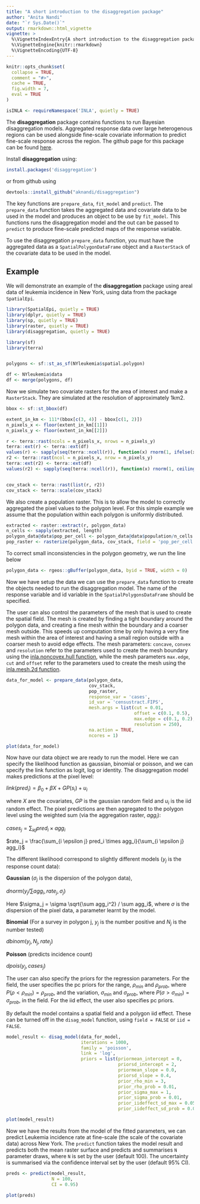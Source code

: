 ```yaml
---
title: "A short introduction to the disaggregation package"
author: "Anita Nandi"
date: "`r Sys.Date()`"
output: rmarkdown::html_vignette
vignette: >
  %\VignetteIndexEntry{A short introduction to the disaggregation package}
  %\VignetteEngine{knitr::rmarkdown}
  %\VignetteEncoding{UTF-8}
---
```

  
```r
knitr::opts_chunk$set(
  collapse = TRUE,
  comment = "#>",
  cache = TRUE,
  fig.width = 7,
  eval = TRUE
)
```

```r
isINLA <- requireNamespace('INLA', quietly = TRUE)
```

The **disaggregation** package contains functions to run Bayesian disaggregation models. Aggregated response data over large heterogenous regions can be used alongside fine-scale covariate information to predict fine-scale response across the region. The github page for this package can be found [here](https://github.com/aknandi/disaggregation).

Install **disaggregation** using:

```r
install.packages('disaggregation')
```

or from github using
  
```r
devtools::install_github("aknandi/disaggregation")
```

The key functions are `prepare_data`, `fit_model` and `predict`. The `prepare_data` function takes the aggregated data and covariate data to be used in the model and produces an object to be use by `fit_model`. This functions runs the disaggregation model and the out can be passed to `predict` to produce fine-scale predicted maps of the response variable. 

To use the disaggregation `prepare_data` function, you must have the aggregated data as a `SpatialPolygonDataFrame` object and a `RasterStack` of the covariate data to be used in the model.

## Example

We will demonstrate an example of the **disaggregation** package using areal data of leukemia incidence in New York, using data from the package `SpatialEpi`.

```r
library(SpatialEpi, quietly = TRUE)
library(dplyr, quietly = TRUE)
library(sp, quietly = TRUE) 
library(raster, quietly = TRUE)
library(disaggregation, quietly = TRUE)

library(sf)
library(terra)


polygons <- sf::st_as_sf(NYleukemia$spatial.polygon)

df <- NYleukemia$data
df <- merge(polygons, df)

```

Now we simulate two covariate rasters for the area of interest and make a `RasterStack`. They are simulated at the resolution of approximately 1km2.

```r

bbox <- sf::st_bbox(df)

extent_in_km <- 111*(bbox[c(3, 4)] - bbox[c(1, 2)])
n_pixels_x <- floor(extent_in_km[[1]])
n_pixels_y <- floor(extent_in_km[[2]])

r <- terra::rast(ncols = n_pixels_x, nrows = n_pixels_y)
terra::ext(r) <- terra::ext(df)
values(r) <- sapply(seq(terra::ncell(r)), function(x) rnorm(1, ifelse(x %% n_pixels_x != 0, x %% n_pixels_x, n_pixels_x), 3))
r2 <- terra::rast(ncol = n_pixels_x, nrow = n_pixels_y)
terra::ext(r2) <- terra::ext(df)
values(r2) <- sapply(seq(terra::ncell(r)), function(x) rnorm(1, ceiling(x/n_pixels_y), 3))


cov_stack <- terra::rast(list(r, r2))
cov_stack <- terra::scale(cov_stack)

```

We also create a population raster. This is to allow the model to correctly aggregated the pixel values to the polygon level. For this simple example we assume that the population within each polygon is uniformly distributed.

```r
extracted <- raster::extract(r, polygon_data)
n_cells <- sapply(extracted, length)
polygon_data@data$pop_per_cell <- polygon_data@data$population/n_cells
pop_raster <- rasterize(polygon_data, cov_stack, field = 'pop_per_cell')

```

To correct small inconsistencies in the polygon geometry, we run the line below

```r
polygon_data <- rgeos::gBuffer(polygon_data, byid = TRUE, width = 0)
```

Now we have setup the data we can use the `prepare_data` function to create the objects needed to run the disaggregation model. The name of the response variable and id variable in the `SpatialPolygonsDataFrame` should be specified. 

The user can also control the parameters of the mesh that is used to create the spatial field. The mesh is created by finding a tight boundary around the polygon data, and creating a fine mesh within the boundary and a coarser mesh outside. This speeds up computation time by only having a very fine mesh within the area of interest and having a small region outside with a coarser mesh to avoid edge effects. The mesh parameters: `concave`, `convex` and `resolution` refer to the parameters used to create the mesh boundary using the [inla.noncovex.hull function](https://rdrr.io/github/andrewzm/INLA/man/inla.nonconvex.hull.html), while the mesh parameters `max.edge`, `cut` and `offset` refer to the parameters used to create the mesh using the [inla.mesh.2d function](https://rdrr.io/github/andrewzm/INLA/man/inla.mesh.2d.html).

```r
data_for_model <- prepare_data(polygon_data,
                               cov_stack,
                               pop_raster,
                               response_var = 'cases',
                               id_var = 'censustract.FIPS',
                               mesh.args = list(cut = 0.01,
                                                offset = c(0.1, 0.5),
                                                max.edge = c(0.1, 0.2),
                                                resolution = 250),
                               na.action = TRUE,
                               ncores = 1)
```

```r
plot(data_for_model)
```

Now have our data object we are ready to run the model. Here we can specify the likelihood function as gaussian, binomial or poisson, and we can specify the link function as logit, log or identity. The disaggregation model makes predictions at the pixel level:
  
  $link(pred_i) = \beta_0 + \beta X + GP(s_i) + u_i$
  
  where $X$ are the covariates, $GP$ is the gaussian random field and $u_i$ is the iid random effect. The pixel predictions are then aggregated to the polygon level using the weighted sum (via the aggregation raster, $agg_i$):
  
  $cases_j = \sum_{i \epsilon j} pred_i \times agg_i$
  
  $rate_j = \frac{\sum_{i \epsilon j} pred_i \times agg_i}{\sum_{i \epsilon j} agg_i}$
  
  The different likelihood correspond to slightly different models ($y_j$ is the response count data):
  
  **Gaussian** ($\sigma_j$ is the dispersion of the polygon data), 

$dnorm(y_j/\sum agg_i, rate_j, \sigma_j)$
  
  Here $\sigma_j = \sigma \sqrt{\sum agg_i^2} / \sum agg_i$, where $\sigma$ is the dispersion of the pixel data, a parameter learnt by the model.


**Binomial** (For a survey in polygon j, $y_j$ is the number positive and $N_j$ is the number tested)

$dbinom(y_j, N_j, rate_j)$
  
  **Poisson** (predicts incidence count)

$dpois(y_j, cases_j)$
  
  The user can also specify the priors for the regression parameters. For the field, the user specifies the pc priors for the range, $\rho_{min}$ and $\rho_{prob}$, where $P(\rho < \rho_{min}) = \rho_{prob}$, and the variation, $\sigma_{min}$ and $\sigma_{prob}$, where $P(\sigma > \sigma_{min}) = \sigma_{prob}$, in the field. For the iid effect, the user also specifies pc priors.

By default the model contains a spatial field and a polygon iid effect. These can be turned off in the `disag_model` function, using `field = FALSE` or `iid = FALSE`.


```r
model_result <- disag_model(data_for_model,
                            iterations = 1000,
                            family = 'poisson',
                            link = 'log',
                            priors = list(priormean_intercept = 0,
                                          priorsd_intercept = 2,
                                          priormean_slope = 0.0,
                                          priorsd_slope = 0.4,
                                          prior_rho_min = 3,
                                          prior_rho_prob = 0.01,
                                          prior_sigma_max = 1,
                                          prior_sigma_prob = 0.01,
                                          prior_iideffect_sd_max = 0.05,
                                          prior_iideffect_sd_prob = 0.01))
```

```r
plot(model_result)
```

Now we have the results from the model of the fitted parameters, we can predict Leukemia incidence rate at fine-scale (the scale of the covariate data) across New York. The `predict` function takes the model result and predicts both the mean raster surface and predicts and summarises `N` parameter draws, where `N` is set by the user (default 100). The uncertainty is summarised via the confidence interval set by the user (default 95% CI).


```r
preds <- predict(model_result, 
                 N = 100, 
                 CI = 0.95)

plot(preds)
```
